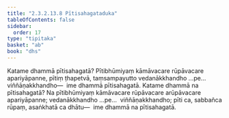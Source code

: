 ```yaml
---
title: "2.3.2.13.8 Pītisahagataduka"
tableOfContents: false
sidebar:
  order: 17
type: "tipitaka"
basket: "ab"
book: "dhs"
---
```



<DynamicBreadcrumb />

<Division number="1281" book="dhs">

<Paragraph number="1982" book="dhs">
Katame dhammā pītisahagatā? Pītibhūmiyaṃ kāmāvacare rūpāvacare apariyāpanne, pītiṃ ṭhapetvā, taṃsampayutto vedanākkhandho …pe…  viññāṇakkhandho—  ime dhammā pītisahagatā.
</Paragraph>

</Division>
<Division number="1282" book="dhs">

<Paragraph number="1983" book="dhs">
Katame dhammā na pītisahagatā? Na pītibhūmiyaṃ kāmāvacare rūpāvacare arūpāvacare apariyāpanne; vedanākkhandho …pe…  viññāṇakkhandho; pīti ca, sabbañca rūpaṃ, asaṅkhatā ca dhātu—  ime dhammā na pītisahagatā.
</Paragraph>
</Division>